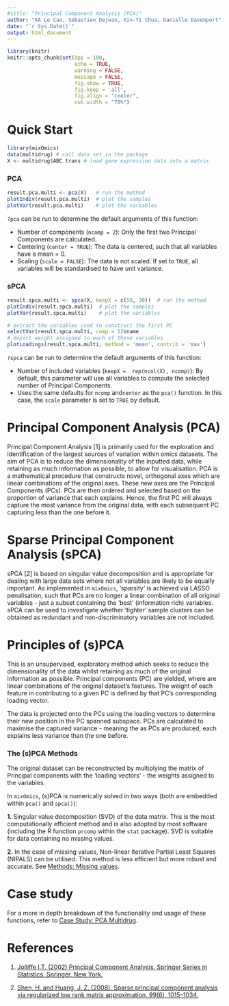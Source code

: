 ---
#title: "Principal Component Analysis (PCA)"
author: "KA Le Cao, Sebastien Dejean, Xin-Yi Chua, Danielle Davenport"
date: "`r Sys.Date()`"
output: html_document
---

```{r global_options, include=FALSE}
library(knitr)
knitr::opts_chunk$set(dpi = 100, 
                      echo = TRUE, 
                      warning = FALSE, 
                      message = FALSE, 
                      fig.show = TRUE, 
                      fig.keep = 'all', 
                      fig.align = "center",
                      out.width = "70%") 
```

# Quick Start

```{r}
library(mixOmics)
data(multidrug) # call data set in the package
X <- multidrug$ABC.trans # load gene expression data into a matrix
```

### PCA

``` {r, eval = FALSE}
result.pca.multi <- pca(X)   # run the method
plotIndiv(result.pca.multi)  # plot the samples
plotVar(result.pca.multi)    # plot the variables
```

`?pca` can be run to determine the default arguments of this function:

* Number of components (`ncomp = 2`): Only the first two Principal Components are calculated.
* Centering (`center = TRUE`): The data is centered, such that all variables have a mean = 0.
* Scaling (`scale = FALSE`): The data is not scaled. If set to `TRUE`, all variables will be standardised to have unit variance.

### sPCA

``` {r, eval = FALSE}
result.spca.multi <- spca(X, keepX = c(50, 30))  # run the method
plotIndiv(result.spca.multi)  # plot the samples
plotVar(result.spca.multi)    # plot the variables

# extract the variables used to construct the first PC
selectVar(result.spca.multi, comp = 1)$name 
# depict weight assigned to each of these variables
plotLoadings(result.spca.multi, method = 'mean', contrib = 'max') 
```

`?spca` can be run to determine the default arguments of this function:

* Number of included variables (`keepX =  rep(ncol(X), ncomp)`): By default, this parameter will use all variables to compute the selected number of Principal Components.
* Uses the same defaults for `ncomp` and`center` as the `pca()` function. In this case, the `scale` parameter is set to `TRUE` by default.


# Principal Component Analysis (PCA)

Principal Component Analysis [1] is primarily used for the exploration and identification of the largest sources of variation within omics datasets. The aim of PCA is to reduce the dimensionality of the inputted data, while retaining as much information as possible, to allow for visualisation. PCA is a mathematical procedure that constructs novel, orthogonal axes which are linear combinations of the original axes. These new axes are the Principal Components (PCs). PCs are then ordered and selected based on the proportion of variance that each explains. Hence, the first PC will always capture the most variance from the original data, with each subsequent PC capturing less than the one before it. 

# Sparse Principal Component Analysis (sPCA)

sPCA [2] is based on singular value decomposition and is appropriate for dealing with large data sets where not all variables are likely to be equally important. As implemented in `mixOmics`, 'sparsity' is achieved via LASSO penalisation, such that PCs are no longer a linear combination of all original variables - just a subset containing the 'best' (information rich) variables. sPCA can be used to investigate whether 'tighter' sample clusters can be obtained as redundant and non-discriminatory variables are not included.

# Principles of (s)PCA

This is an unsupervised, exploratory method which seeks to reduce the dimensionality of the data whilst retaining as much of the original information as possible. Principal components (PC) are yielded, where are linear combinations of the original dataset's features. The weight of each feature in contributing to a given PC is defined by that PC's corresponding loading vector.

The data is projected onto the PCs using the loading vectors to determine their new position in the PC spanned subspace. PCs are calculated to maximise the captured variance - meaning the as PCs are produced, each explains less variance than the one before. 

### The (s)PCA Methods

The original dataset can be reconstructed by multiplying the matrix of Principal components with the 'loading vectors' - the weights assigned to the variables. 

In `mixOmics`, (s)PCA is numerically solved in two ways (both are embedded within `pca()` and `spca()`):

**1.** Singular value decomposition (SVD) of the data matrix. This is the most computationally efficient method and is also adopted by most software (including the R function `prcomp` within the `stat` package). SVD is suitable for data containing no missing values.

**2.** In the case of missing values, Non-linear Iterative Partial Least Squares (NIPALS) can be utilised. This method is less efficient but more robust and accurate. See [Methods: Missing values](http://mixomics.org/methods/missing-values/).



# Case study

For a more in depth breakdown of the functionality and usage of these functions, refer to [Case Study: PCA Multidrug](http://mixomics.org/case-studies/spca-multidrug-case-study/).

# References

1. [Jolliffe I.T. (2002) Principal Component Analysis. Springer Series in Statistics, Springer, New York.](http://tocs.ulb.tu-darmstadt.de/182444961.pdf)

2. [Shen, H. and Huang, J. Z. (2008). Sparse principal component analysis via regularized low rank matrix approximation. 99(6), 1015–1034.](http://www.sciencedirect.com/science/article/pii/S0047259X07000887)
